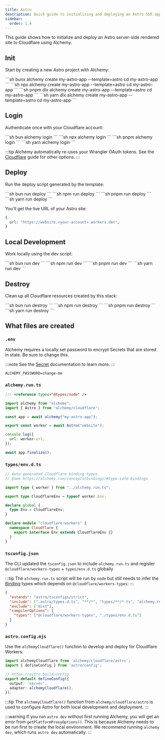 ```yaml
---
title: Astro
description: Quick guide to initializing and deploying an Astro SSR application to Cloudflare Workers using Alchemy.
sidebar:
  order: 1.4
---
```



This guide shows how to initialize and deploy an Astro server-side rendered site to Cloudflare using Alchemy.

## Init

Start by creating a new Astro project with Alchemy:

<Tabs syncKey="pkgManager">
  <TabItem label="bun">
    ```sh
    bunx alchemy create my-astro-app --template=astro
    cd my-astro-app
    ```
  </TabItem>
  <TabItem label="npm">
    ```sh
    npx alchemy create my-astro-app --template=astro
    cd my-astro-app
    ```
  </TabItem>
  <TabItem label="pnpm">
    ```sh
    pnpm dlx alchemy create my-astro-app --template=astro
    cd my-astro-app
    ```
  </TabItem>
  <TabItem label="yarn">
    ```sh
    yarn dlx alchemy create my-astro-app --template=astro
    cd my-astro-app
    ```
  </TabItem>
</Tabs>

## Login

Authenticate once with your Cloudflare account:

<Tabs syncKey="pkgManager">
  <TabItem label="bun">
    ```sh
    bun alchemy login
    ```
  </TabItem>
  <TabItem label="npm">
    ```sh
    npx alchemy login
    ```
  </TabItem>
  <TabItem label="pnpm">
    ```sh
    pnpm alchemy login
    ```
  </TabItem>
  <TabItem label="yarn">
    ```sh
    yarn alchemy login
    ```
  </TabItem>
</Tabs>

:::tip
Alchemy automatically re-uses your Wrangler OAuth tokens. See the [Cloudflare](/guides/cloudflare) guide for other options.
:::

## Deploy

Run the deploy script generated by the template:

<Tabs syncKey="pkgManager">
  <TabItem label="bun">
    ```sh
    bun run deploy
    ```
  </TabItem>
  <TabItem label="npm">
    ```sh
    npm run deploy
    ```
  </TabItem>
  <TabItem label="pnpm">
    ```sh
    pnpm run deploy
    ```
  </TabItem>
  <TabItem label="yarn">
    ```sh
    yarn run deploy
    ```
  </TabItem>
</Tabs>

You'll get the live URL of your Astro site:

```sh
{
  url: "https://website.<your-account>.workers.dev",
}
```

## Local Development

Work locally using the dev script:

<Tabs syncKey="pkgManager">
  <TabItem label="bun">
    ```sh
    bun run dev
    ```
  </TabItem>
  <TabItem label="npm">
    ```sh
    npm run dev
    ```
  </TabItem>
  <TabItem label="pnpm">
    ```sh
    pnpm run dev
    ```
  </TabItem>
  <TabItem label="yarn">
    ```sh
    yarn run dev
    ```
  </TabItem>
</Tabs>

## Destroy

Clean up all Cloudflare resources created by this stack:

<Tabs syncKey="pkgManager">
  <TabItem label="bun">
    ```sh
    bun run destroy
    ```
  </TabItem>
  <TabItem label="npm">
    ```sh
    npm run destroy
    ```
  </TabItem>
  <TabItem label="pnpm">
    ```sh
    pnpm run destroy
    ```
  </TabItem>
  <TabItem label="yarn">
    ```sh
    yarn run destroy
    ```
  </TabItem>
</Tabs>

## What files are created

### `.env`

Alchemy requires a locally set password to encrypt Secrets that are stored in state. Be sure to change this.

:::note
See the [Secret](/concepts/secret) documentation to learn more.
:::

```
ALCHEMY_PASSWORD=change-me
```

### `alchemy.run.ts`

```typescript
/// <reference types="@types/node" />

import alchemy from "alchemy";
import { Astro } from "alchemy/cloudflare";

const app = await alchemy("my-astro-app");

export const worker = await Astro("website");

console.log({
  url: worker.url,
});

await app.finalize();
```

### `types/env.d.ts`

```typescript
// Auto-generated Cloudflare binding types.
// @see https://alchemy.run/concepts/bindings/#type-safe-bindings

import type { worker } from "../alchemy.run.ts";

export type CloudflareEnv = typeof worker.Env;

declare global {
  type Env = CloudflareEnv;
}

declare module "cloudflare:workers" {
  namespace Cloudflare {
    export interface Env extends CloudflareEnv {}
  }
}
```

### `tsconfig.json`

The CLI updated the `tsconfig.json` to include `alchemy.run.ts` and register `@cloudflare/workers-types` + `types/env.d.ts` globally


:::tip
The `alchemy.run.ts` script will be run by `node` but still needs to infer the [Binding](/concepts/bindings) types which depends on `@cloudflare/workers-types`:
:::

```json
{
  "extends": "astro/tsconfigs/strict",
  "include": [".astro/types.d.ts", "**/*", "types/**/*.ts", "alchemy.run.ts"],
  "exclude": ["dist"],
  "compilerOptions": {
    "types": ["@cloudflare/workers-types", "./types/env.d.ts"]
  }
}
```

### `astro.config.mjs`

Use the `alchemyCloudflare()` function to develop and deploy for Cloudflare Workers:

```ts
import alchemyCloudflare from 'alchemy/cloudflare/astro';
import { defineConfig } from 'astro/config';

// https://astro.build/config
export default defineConfig({
  output: 'server',
  adapter: alchemyCloudflare(),
});
``` 

:::tip
The `alchemyCloudflare()` function from `alchemy/cloudflare/astro` is used to configure Astro for both local development and deployment.
:::

:::warning
If you run `astro dev` without first running Alchemy, you will get an error from `getPlatformProxyOptions()`. This is because Alchemy needs to be run first to create the local environment. We recommend running `alchemy dev`, which runs `astro dev` automatically.
:::
